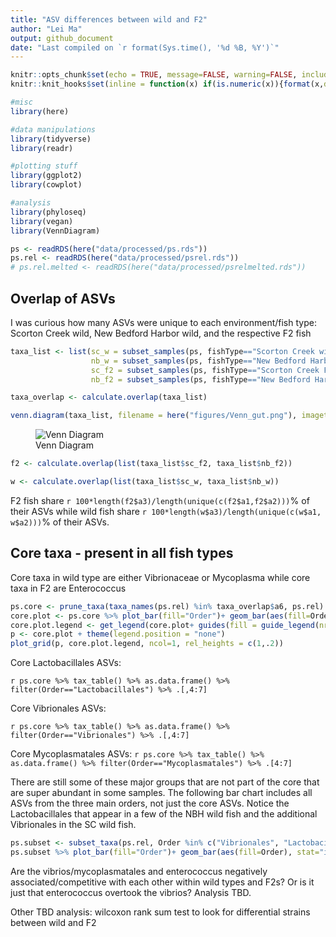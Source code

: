 ```yaml
---
title: "ASV differences between wild and F2"
author: "Lei Ma"
output: github_document
date: "Last compiled on `r format(Sys.time(), '%d %B, %Y')`"
---
```


```r
knitr::opts_chunk$set(echo = TRUE, message=FALSE, warning=FALSE, include=TRUE, fig.width=12)
knitr::knit_hooks$set(inline = function(x) if(is.numeric(x)){format(x,digits=2)}else{x})

#misc
library(here)

#data manipulations
library(tidyverse)
library(readr)

#plotting stuff
library(ggplot2)
library(cowplot)

#analysis
library(phyloseq)
library(vegan)
library(VennDiagram)
```

```r
ps <- readRDS(here("data/processed/ps.rds"))
ps.rel <- readRDS(here("data/processed/psrel.rds"))
# ps.rel.melted <- readRDS(here("data/processed/psrelmelted.rds"))
```

## Overlap of ASVs

I was curious how many ASVs were unique to each environment/fish type: Scorton Creek wild, New Bedford Harbor wild, and the respective F2 fish

```r
taxa_list <- list(sc_w = subset_samples(ps, fishType=="Scorton Creek wild") %>% prune_taxa(taxa_sums(.)>0,.) %>% taxa_names(),
                  nb_w = subset_samples(ps, fishType=="New Bedford Harbor wild") %>% prune_taxa(taxa_sums(.)>0,.) %>% taxa_names(),
                  sc_f2 = subset_samples(ps, fishType=="Scorton Creek F2") %>% prune_taxa(taxa_sums(.)>0,.) %>% taxa_names(),
                  nb_f2 = subset_samples(ps, fishType=="New Bedford Harbor F2") %>% prune_taxa(taxa_sums(.)>0,.) %>% taxa_names())

taxa_overlap <- calculate.overlap(taxa_list)

venn.diagram(taxa_list, filename = here("figures/Venn_gut.png"), imagetype="png", main="Venn diagram of taxa shared between fish types", category.names = c("SC wild", "NBH wild", "SC F2", "NBH F2"))
```

![Venn Diagram](`r here("figures/Venn_gut.png")`)

```r
f2 <- calculate.overlap(list(taxa_list$sc_f2, taxa_list$nb_f2))

w <- calculate.overlap(list(taxa_list$sc_w, taxa_list$nb_w))
```

F2 fish share `r 100*length(f2$a3)/length(unique(c(f2$a1,f2$a2)))`% of their ASVs while wild fish share `r 100*length(w$a3)/length(unique(c(w$a1, w$a2)))`% of their ASVs.

## Core taxa - present in all fish types

Core taxa in wild type are either Vibrionaceae or Mycoplasma while core taxa in F2 are Enterococcus
```r
ps.core <- prune_taxa(taxa_names(ps.rel) %in% taxa_overlap$a6, ps.rel) %>% subset_samples(sampleType=="gut")
core.plot <- ps.core %>% plot_bar(fill="Order")+ geom_bar(aes(fill=Order), stat="identity", position="stack")+facet_wrap(~fishType, scales="free_x")
core.plot.legend <- get_legend(core.plot+ guides(fill = guide_legend(nrow = 3))+theme(legend.position = "bottom"))
p <- core.plot + theme(legend.position = "none")
plot_grid(p, core.plot.legend, ncol=1, rel_heights = c(1,.2))
```

Core Lactobacillales ASVs:

`r ps.core %>% tax_table() %>% as.data.frame() %>% filter(Order=="Lactobacillales") %>% .[,4:7]`

Core Vibrionales ASVs:

`r ps.core %>% tax_table() %>% as.data.frame() %>% filter(Order=="Vibrionales") %>% .[,4:7]`

Core Mycoplasmatales ASVs:
`r ps.core %>% tax_table() %>% as.data.frame() %>% filter(Order=="Mycoplasmatales") %>% .[4:7]`

There are still some of these major groups that are not part of the core that are super abundant in some samples. The following bar chart includes all ASVs from the three main orders, not just the core ASVs. Notice the Lactobacillales that appear in a few of the NBH wild fish and the additional Vibrionales in the SC wild fish. 

```r
ps.subset <- subset_taxa(ps.rel, Order %in% c("Vibrionales", "Lactobacillales","Mycoplasmatales")) %>% subset_samples(sampleType=="gut")
ps.subset %>% plot_bar(fill="Order")+ geom_bar(aes(fill=Order), stat="identity", position="stack")+facet_wrap(~fishType, scales="free_x")
```

Are the vibrios/mycoplasmatales and enterococcus negatively associated/competitive with each other within wild types and F2s? Or is it just that enterococcus overtook the vibrios? Analysis TBD.

Other TBD analysis: wilcoxon rank sum test to look for differential strains between wild and F2
